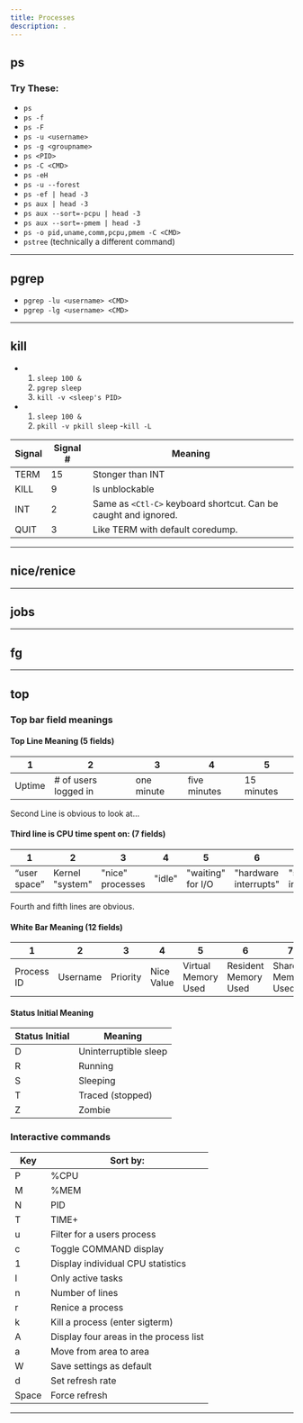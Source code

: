 ```yaml
---
title: Processes
description: .
---
```


## ps

### Try These:
- `ps`
- `ps -f`
- `ps -F`
- `ps -u <username>`
- `ps -g <groupname>`
- `ps <PID>`
- `ps -C <CMD>`
- `ps -eH`
- `ps -u --forest`
- `ps -ef | head -3`
- `ps aux | head -3`
- `ps aux --sort=-pcpu | head -3`
- `ps aux --sort=-pmem | head -3`
- `ps -o pid,uname,comm,pcpu,pmem -C <CMD>`
- `pstree` (technically a different command)

---

## pgrep
- `pgrep -lu <username> <CMD>`
- `pgrep -lg <username> <CMD>`

---

## kill
- 1. `sleep 100 &`
	2. `pgrep sleep`
	3. `kill -v <sleep's PID>`
- 1. `sleep 100 &`
	2. `pkill -v pkill sleep`
-`kill -L`

Signal | Signal # | Meaning
--- | --- | ---
TERM | 15 | Stonger than INT | Default.
KILL | 9 | Is unblockable | Terminates at kernel level.
INT | 2 | Same as `<Ctl-C>` keyboard shortcut. Can be caught and ignored.
QUIT | 3 | Like TERM with default coredump.

---

## nice/renice


---

## jobs


---

## fg


---

## top

### Top bar field meanings

#### Top Line Meaning (5 fields)

1 | 2 | 3 | 4 | 5
--- | --- | --- | --- | --- 
Uptime | # of users logged in | one minute | five minutes | 15 minutes 

Second Line is obvious to look at...

#### Third line is CPU time spent on: (7 fields)

1 | 2 | 3 | 4 | 5 | 6 | 7 
--- | --- | --- | --- | --- | --- | ---
“user space” | Kernel "system" | "nice" processes | "idle" | "waiting" for I/O | "hardware interrupts" | "software interrupts"

Fourth and fifth lines are obvious.


#### White Bar Meaning (12 fields)

1 | 2 | 3 | 4 | 5 | 6 | 7 | 8 | 9 | 10 | 11 | 12
--- | --- | --- | --- | --- | --- | --- | --- | --- | --- | --- | --- 
Process ID | Username | Priority | Nice Value | Virtual Memory Used | Resident Memory Used | Shared Memory Used | Status | CPU Used | Memory Used | CPU Time Used | Command


#### Status Initial Meaning

Status Initial | Meaning
--- | ---
D | Uninterruptible sleep
R | Running
S | Sleeping
T | Traced (stopped)
Z | Zombie

### Interactive commands

Key | Sort by:
--- | ---
P | %CPU
M | %MEM
N | PID 
T | TIME+
u | Filter for a users process
c | Toggle COMMAND display
1 | Display individual CPU statistics
I | Only active tasks
n | Number of lines
r | Renice a process
k | Kill a process (enter sigterm) 
A | Display four areas in the process list
a | Move from area to area
W | Save settings as default
d | Set refresh rate
Space | Force refresh

---